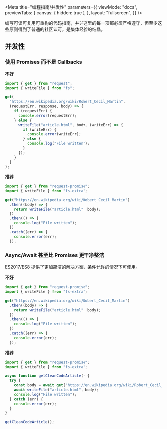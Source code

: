 
<Meta
  title="编程指南/并发性"
  parameters={{
    viewMode: "docs",
    previewTabs: {
      canvas: { hidden: true },
    },
    layout: "fullscreen",
  }}
/>

编写可读可复用可重构的代码指南，并非这里的每一项都必须严格遵守，但至少这些原则得到了普通的社区认可，是集体经验的结晶。

## **并发性**

### 使用 Promises 而不是 Callbacks

**不好**

```javascript
import { get } from "request";
import { writeFile } from "fs";

get(
  "https://en.wikipedia.org/wiki/Robert_Cecil_Martin",
  (requestErr, response, body) => {
    if (requestErr) {
      console.error(requestErr);
    } else {
      writeFile("article.html", body, (writeErr) => {
        if (writeErr) {
          console.error(writeErr);
        } else {
          console.log("File written");
        }
      });
    }
  }
);
```

**推荐**

```javascript
import { get } from "request-promise";
import { writeFile } from "fs-extra";

get("https://en.wikipedia.org/wiki/Robert_Cecil_Martin")
  .then((body) => {
    return writeFile("article.html", body);
  })
  .then(() => {
    console.log("File written");
  })
  .catch((err) => {
    console.error(err);
  });
```

### Async/Await 甚至比 Promises 更干净整洁

ES2017/ES8 提供了更加简洁的解决方案，条件允许的情况下可使用。

**不好**

```javascript
import { get } from "request-promise";
import { writeFile } from "fs-extra";

get("https://en.wikipedia.org/wiki/Robert_Cecil_Martin")
  .then((body) => {
    return writeFile("article.html", body);
  })
  .then(() => {
    console.log("File written");
  })
  .catch((err) => {
    console.error(err);
  });
```

**推荐**

```javascript
import { get } from "request-promise";
import { writeFile } from "fs-extra";

async function getCleanCodeArticle() {
  try {
    const body = await get("https://en.wikipedia.org/wiki/Robert_Cecil_Martin");
    await writeFile("article.html", body);
    console.log("File written");
  } catch (err) {
    console.error(err);
  }
}

getCleanCodeArticle();
```
